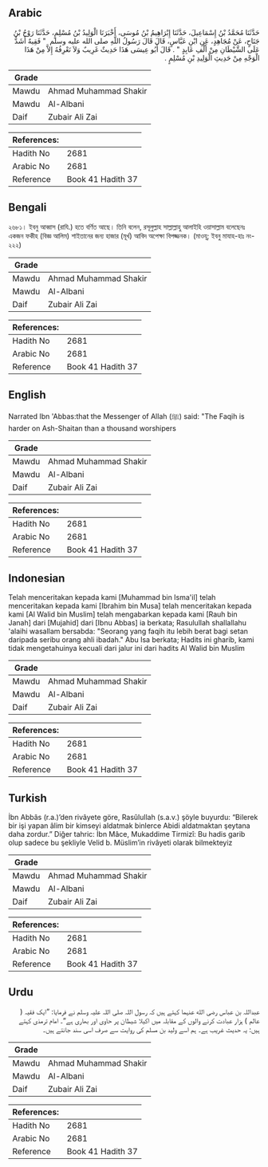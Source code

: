 ## Arabic


<div dir="rtl" lang="ar" style={{fontSize:'larger',backgroundColor:'#f8f9fa',padding:20}}>
حَدَّثَنَا مُحَمَّدُ بْنُ إِسْمَاعِيلَ، حَدَّثَنَا إِبْرَاهِيمُ بْنُ مُوسَى، أَخْبَرَنَا الْوَلِيدُ بْنُ مُسْلِمٍ، حَدَّثَنَا رَوْحُ بْنُ جَنَاحٍ، عَنْ مُجَاهِدٍ، عَنِ ابْنِ عَبَّاسٍ، قَالَ قَالَ رَسُولُ اللَّهِ صلى الله عليه وسلم ‏ "‏ فَقِيهٌ أَشَدُّ عَلَى الشَّيْطَانِ مِنْ أَلْفِ عَابِدٍ ‏"‏ ‏.‏ قَالَ أَبُو عِيسَى هَذَا حَدِيثٌ غَرِيبٌ وَلاَ نَعْرِفُهُ إِلاَّ مِنْ هَذَا الْوَجْهِ مِنْ حَدِيثِ الْوَلِيدِ بْنِ مُسْلِمٍ ‏.‏
</div>
<div style={{backgroundColor:'#f8f9fa',padding:20, marginBottom: 10}}><table> <thead> <tr> <th>Grade</th> <th></th> </tr> </thead> <tbody> <tr><td>Mawdu</td><td>Ahmad Muhammad Shakir</td></tr><tr><td>Mawdu</td><td>Al-Albani</td></tr><tr><td>Daif</td><td>Zubair Ali Zai</td></tr></tbody></table><table> <thead> <tr> <th>References:</th> <th></th> </tr> </thead> <tbody><tr><td>Hadith No</td><td>2681</td></tr><tr><td>Arabic No</td><td>2681</td></tr><tr><td>Reference</td><td>Book 41 Hadith 37</td></tr></tbody></table></div>

## Bengali


<div dir="ltr" lang="bn" style={{fontSize:'larger',backgroundColor:'#f8f9fa',padding:20}}>
২৬৮১। ইবনু আব্বাস (রাযি.) হতে বর্ণিত আছে। তিনি বলেন, রসূলুল্লাহ সাল্লাল্লাহু আলাইহি ওয়াসাল্লাম বলেছেনঃ একজন ফকীহ (বিজ্ঞ আলিম) শাইতানের জন্য হাজার (মূর্খ) আবিদ অপেক্ষা বিপজ্জনক। (মাওযূ; ইবনু মাযাহ-হাঃ নং- ২২২)
</div>
<div style={{backgroundColor:'#f8f9fa',padding:20, marginBottom: 10}}><table> <thead> <tr> <th>Grade</th> <th></th> </tr> </thead> <tbody> <tr><td>Mawdu</td><td>Ahmad Muhammad Shakir</td></tr><tr><td>Mawdu</td><td>Al-Albani</td></tr><tr><td>Daif</td><td>Zubair Ali Zai</td></tr></tbody></table><table> <thead> <tr> <th>References:</th> <th></th> </tr> </thead> <tbody><tr><td>Hadith No</td><td>2681</td></tr><tr><td>Arabic No</td><td>2681</td></tr><tr><td>Reference</td><td>Book 41 Hadith 37</td></tr></tbody></table></div>

## English


<div dir="ltr" lang="en" style={{fontSize:'larger',backgroundColor:'#f8f9fa',padding:20}}>
Narrated Ibn 'Abbas:that the Messenger of Allah (ﷺ) said: "The Faqih is harder on Ash-Shaitan than a thousand worshipers
</div>
<div style={{backgroundColor:'#f8f9fa',padding:20, marginBottom: 10}}><table> <thead> <tr> <th>Grade</th> <th></th> </tr> </thead> <tbody> <tr><td>Mawdu</td><td>Ahmad Muhammad Shakir</td></tr><tr><td>Mawdu</td><td>Al-Albani</td></tr><tr><td>Daif</td><td>Zubair Ali Zai</td></tr></tbody></table><table> <thead> <tr> <th>References:</th> <th></th> </tr> </thead> <tbody><tr><td>Hadith No</td><td>2681</td></tr><tr><td>Arabic No</td><td>2681</td></tr><tr><td>Reference</td><td>Book 41 Hadith 37</td></tr></tbody></table></div>

## Indonesian


<div dir="ltr" lang="id" style={{fontSize:'larger',backgroundColor:'#f8f9fa',padding:20}}>
Telah menceritakan kepada kami [Muhammad bin Isma'il] telah menceritakan kepada kami [Ibrahim bin Musa] telah menceritakan kepada kami [Al Walid bin Muslim] telah mengabarkan kepada kami [Rauh bin Janah] dari [Mujahid] dari [Ibnu Abbas] ia berkata; Rasulullah shallallahu 'alaihi wasallam bersabda: "Seorang yang faqih itu lebih berat bagi setan daripada seribu orang ahli ibadah." Abu Isa berkata; Hadits ini gharib, kami tidak mengetahuinya kecuali dari jalur ini dari hadits Al Walid bin Muslim
</div>
<div style={{backgroundColor:'#f8f9fa',padding:20, marginBottom: 10}}><table> <thead> <tr> <th>Grade</th> <th></th> </tr> </thead> <tbody> <tr><td>Mawdu</td><td>Ahmad Muhammad Shakir</td></tr><tr><td>Mawdu</td><td>Al-Albani</td></tr><tr><td>Daif</td><td>Zubair Ali Zai</td></tr></tbody></table><table> <thead> <tr> <th>References:</th> <th></th> </tr> </thead> <tbody><tr><td>Hadith No</td><td>2681</td></tr><tr><td>Arabic No</td><td>2681</td></tr><tr><td>Reference</td><td>Book 41 Hadith 37</td></tr></tbody></table></div>

## Turkish


<div dir="ltr" lang="tr" style={{fontSize:'larger',backgroundColor:'#f8f9fa',padding:20}}>
İbn Abbâs (r.a.)’den rivâyete göre, Rasûlullah (s.a.v.) şöyle buyurdu: “Bilerek bir işi yapan âlim bir kimseyi aldatmak binlerce Abidi aldatmaktan şeytana daha zordur.” Diğer tahric: İbn Mâce, Mukaddime Tirmizî: Bu hadis garib olup sadece bu şekliyle Velid b. Müslim’in rivâyeti olarak bilmekteyiz
</div>
<div style={{backgroundColor:'#f8f9fa',padding:20, marginBottom: 10}}><table> <thead> <tr> <th>Grade</th> <th></th> </tr> </thead> <tbody> <tr><td>Mawdu</td><td>Ahmad Muhammad Shakir</td></tr><tr><td>Mawdu</td><td>Al-Albani</td></tr><tr><td>Daif</td><td>Zubair Ali Zai</td></tr></tbody></table><table> <thead> <tr> <th>References:</th> <th></th> </tr> </thead> <tbody><tr><td>Hadith No</td><td>2681</td></tr><tr><td>Arabic No</td><td>2681</td></tr><tr><td>Reference</td><td>Book 41 Hadith 37</td></tr></tbody></table></div>

## Urdu


<div dir="rtl" lang="ur" style={{fontSize:'larger',backgroundColor:'#f8f9fa',padding:20}}>
عبداللہ بن عباس رضی الله عنہما کہتے ہیں کہ رسول اللہ صلی اللہ علیہ وسلم نے فرمایا: ”ایک فقیہ ( عالم ) ہزار عبادت کرنے والوں کے مقابلہ میں اکیلا شیطان پر حاوی اور بھاری ہے“۔ امام ترمذی کہتے ہیں: یہ حدیث غریب ہے۔ ہم اسے ولید بن مسلم کی روایت سے صرف اسی سند جانتے ہیں۔
</div>
<div style={{backgroundColor:'#f8f9fa',padding:20, marginBottom: 10}}><table> <thead> <tr> <th>Grade</th> <th></th> </tr> </thead> <tbody> <tr><td>Mawdu</td><td>Ahmad Muhammad Shakir</td></tr><tr><td>Mawdu</td><td>Al-Albani</td></tr><tr><td>Daif</td><td>Zubair Ali Zai</td></tr></tbody></table><table> <thead> <tr> <th>References:</th> <th></th> </tr> </thead> <tbody><tr><td>Hadith No</td><td>2681</td></tr><tr><td>Arabic No</td><td>2681</td></tr><tr><td>Reference</td><td>Book 41 Hadith 37</td></tr></tbody></table></div>
